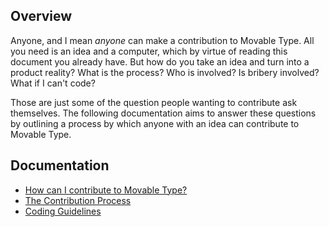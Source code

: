 == Overview ==

Anyone, and I mean ''anyone'' can make a contribution to Movable Type. All you need is an idea and a computer, which by virtue of reading this document you already have. But how do you take an idea and turn into a product reality? What is the process? Who is involved? Is bribery involved? What if I can't code?

Those are just some of the question people wanting to contribute ask themselves. The following documentation aims to answer these questions by outlining a process by which anyone with an idea can contribute to Movable Type. 

== Documentation ==

* [[How can I contribute to Movable Type?]]
* [[The Contribution Process]]
* [[Coding Guidelines]]